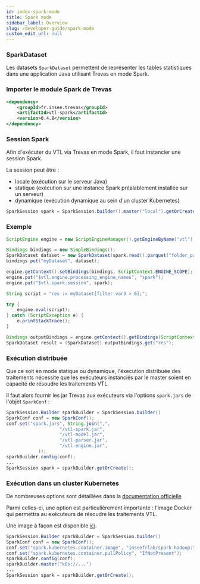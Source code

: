 ```yaml
---
id: index-spark-mode
title: Spark mode
sidebar_label: Overview
slug: /developer-guide/spark-mode
custom_edit_url: null
---
```


### SparkDataset

Les datasets `SparkDataset` permettent de représenter les tables statistiques dans une application Java utilisant Trevas en mode Spark.

### Importer le module Spark de Trevas

```xml
<dependency>
    <groupId>fr.insee.trevas</groupId>
    <artifactId>vtl-spark</artifactId>
    <version>0.4.8</version>
</dependency>
```

### Session Spark

Afin d'exécuter du VTL via Trevas en mode Spark, il faut instancier une session Spark.

La session peut être :

- locale (exécution sur le serveur Java)
- statique (exécution sur une instance Spark préalablement installée sur un serveur)
- dynamique (exécution dynamique au sein d'un cluster Kubernetes)

```java
SparkSession spark = SparkSession.builder().master("local").getOrCreate();
```

### Exemple

```java
ScriptEngine engine = new ScriptEngineManager().getEngineByName("vtl");

Bindings bindings = new SimpleBindings();
SparkDataset dataset = new SparkDataset(spark.read().parquet("folder_path"));
bindings.put("myDataset", dataset);

engine.getContext().setBindings(bindings, ScriptContext.ENGINE_SCOPE);
engine.put("$vtl.engine.processing_engine_names", "spark");
engine.put("$vtl.spark.session", spark);

String script = "res := myDataset[filter var3 > 6];";

try {
    engine.eval(script);
} catch (ScriptException e) {
    e.printStackTrace();
}

Bindings outputBindings = engine.getContext().getBindings(ScriptContext.ENGINE_SCOPE);
SparkDataset result = (SparkDataset) outputBindings.get("res");
```

### Exécution distribuée

Que ce soit en mode statique ou dynamique, l'éxecution distribuée des traitements nécessite que les exécuteurs instanciés par le master soient en capacité de résoudre les traitements VTL.

Il faut alors fournir les jar Trevas aux exécuteurs via l'options `spark.jars` de l'objet `SparkConf` :

```java
SparkSession.Builder sparkBuilder = SparkSession.builder()
SparkConf conf = new SparkConf();
conf.set("spark.jars", String.join(",",
                    "/vtl-spark.jar",
                    "/vtl-model.jar",
                    "/vtl-parser.jar",
                    "/vtl-engine.jar",
            ));
sparkBuilder.config(conf);
...
SparkSession spark = sparkBuilder.getOrCreate();
```

### Exécution dans un cluster Kubernetes

De nombreuses options sont détaillées dans la [documentation officielle](https://spark.apache.org/docs/latest/running-on-kubernetes.html#docker-images)

Parmi celles-ci, une option est particulièrement importante : l'image Docker qui permettra au exécuteurs de résoudre les traitements VTL.

Une image à façon est disponible [ici](https://github.com/InseeFrLab/Trevas-Spark-Hadoop).

```java
SparkSession.Builder sparkBuilder = SparkSession.builder()
SparkConf conf = new SparkConf();
conf.set("spark.kubernetes.container.image", "inseefrlab/spark-hadoop:trevas-0.4.7-spark-3.2.1-hadoop-3.3.1-postgresql-42.3.3-postgis-2021.1.0");
conf.set("spark.kubernetes.container.pullPolicy", "IfNotPresent");
sparkBuilder.config(conf);
sparkBuilder.master("k8s://...")
...
SparkSession spark = sparkBuilder.getOrCreate();
```
